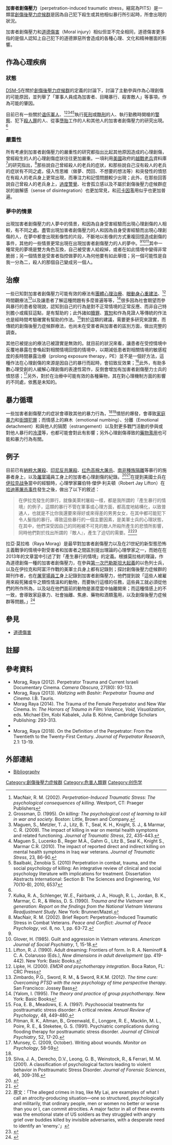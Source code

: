 {{Multiple issues|
{{Citecheck|time=2020-09-14T15:30:20+00:00}}
{{Original research|time=2020-09-14T15:30:20+00:00}}
}}
'''加害者創傷壓力'''（perpetration-induced traumatic stress，縮寫為PITS）是一類當[[創傷後壓力症候群|創傷後壓力症候群]]是因為自己犯下殺生或其他相似暴行所引起時，所會出現的狀況。

加害者創傷壓力和[[道德傷害|道德傷害]]（Moral injury）相似但並不完全相同，道德傷害更多指的是個人認知上自己犯下的道德罪惡所會造成的各種心理、文化和精神層面的影響。

==作為心理疾病==
===狀態===
[[DSM-5|DSM-5]]在關於[[創傷後壓力症候群|創傷後壓力症候群]]的定義的討論下，討論了主動參與作為心理創傷的可能原因，並列舉了「軍事人員成為加害者、目睹暴行、殺害敵人」等事項，作為可能的肇因。

目前已有一些關於[[退伍軍人|退伍軍人]]、<ref name=name1>MacNair, R. M. (2002). ''Perpetration-Induced Traumatic Stress: The psychological consequences of killing''. Westport, CT: Praeger Publishers</ref><ref>Grossman, D. (1995). ''On killing: The psychological cost of learning to kill in war and society''. Boston: Little, Brown and Company.</ref><ref>Maguen, S., Metzler, T. J., Litz, B. T., Seal, K. H., Knight, S. J., & Marmar, C. R. (2009). The impact of killing in war on mental health symptoms and related functioning. ''Journal of Traumatic Stress'', 22, 435-443.</ref><ref>Maguen S., Lucenko B., Reger M.A., Gahm G., Litz B., Seal K., Knight S., Marmar C.R. (2010). The impact of reported direct and indirect killing on mental health symptoms in Iraq war veterans. ''Journal of Traumatic Stress'', 23, 86-90.</ref><ref>Baalbaki, Zenobia S. (2010) Perpetration in combat, trauma, and the social psychology of killing: An integrative review of clinical and social psychology literature with implications for treatment. Dissertation Abstracts International: Section B: The Sciences and Engineering, Vol 70(10-B), 2010, 6537</ref>執行[[死刑|死刑]]或[[酷刑|酷刑]]的人、執行勤務時開槍的[[警察|警察]]、犯下[[殺人罪|殺人罪]]的人、從事[[墮胎|墮胎]]工作的人和其他人的加害者創傷壓力的研究出現。<ref name=name1/>

===嚴重性===
所有考慮到加害者創傷壓力的嚴重性的研究都指出比起其他原因造成的心理創傷，曾經殺生的人的心理創傷症狀往往更加嚴重。一項利用[[美國|美國]]政府的[[越戰|越戰]][[退伍軍人|老兵]]資料庫<ref>Kulka, R. A., Schlenger, W..E., Fairbank, J. A., Hough, R. L., Jordan, B. K., Marmar, C. R., & Weiss, D. S. (1990). ''Trauma and the Vietnam war generation: Report on the findings from the National Vietnam Veterans Readjustment Study''. New York: Brunner/Mazel.</ref>的研究指出，<ref>MacNair, R. M. (2002). Brief Report: Perpetration-Induced Traumatic Stress in Combat Veterans. ''Peace and Conflict: Journal of Peace Psychology'', vol. 8, no. 1, pp. 63-72.</ref>那些說自己曾經殺人的老兵的症狀，和那些說自己沒有殺人的老兵的症狀有不同之處，侵入性思維（做夢、閃回、不想要的想法等）和突發性的憤怒在有殺人的老兵身上更常出現，而專注力和記憶問題較少出現；此外，在那些回答說自己曾殺人的老兵身上，[[過度警覺|過度警覺]]、社會孤立感以及不屬於創傷後壓力症候群症狀的崩解感（sense of disintegration）也更加常見，{{le|酒類濫用|Alcohol abuse}}和[[可卡因|可卡因]]濫用似乎也更加普遍。

===夢中的情景===
出現加害者創傷壓力的人夢中的情景，和因為自身受害經驗而出現心理創傷的人相較，有不同之處。盡管出現加害者創傷壓力的人和因為自身受害經驗而出現心理創傷的人，在夢中都會出現影像性的片段，不斷地以影像的方式重複回憶造成創傷的事件，其他的一些情景更常出現在出現加害者創傷壓力的人的夢中。<ref name=name1/><ref>Glover, H. (1985). Guilt and aggression in Vietnam veterans. ''American Journal of Social Psychiatry'', 1, 15-18.</ref><ref>Lifton, R. J. (1990). Adult dreaming: Frontiers of form. In R. A. Neminoff & C. A. Colarusso (Eds.), ''New dimensions in adult development'' (pp. 419-442). New York: Basic Books.</ref>其中一種常見的夢境是雙方角色互換，自己被受害人給殺掉，或者在如此情境中變得非常脆弱；另一個情景是受害者指控做夢的人為何他要有如此舉措；另一個可能性是自我一分為二，殺人的那個自己變成另一個人。

==治療==
一些已知對加害者創傷壓力可能有效的療法有[[團體心理治療|團體心理治療]]、[[眼動身心重建法|眼動身心重建法]]、<ref>Lipke, H. (2000). ''EMDR and psychotherapy integration''. Boca Raton, FL: CRC Press</ref>時間觀療法<ref>Zimbardo, P.G., Sword, R. M., & Sword, R.K.M. (2012). ''The time cure: Overcoming PTSD with the new psychology of time perspective therapy''. San Francisco: Jossey Bass</ref>以及讓患者了解這種問題有多麼普遍等等，<ref>[Yalom, I. (1995). ''The theory and practice of group psychotherapy''. New York: Basic Books</ref>很多因為社會期望而參與暴行的患者發現說，認知到自己的行為是對不正常情境的正常反應、而非自己特別膽小或瘋狂這點，是有幫助的；此外諸如[[贖罪|贖罪]]、[[寬恕|寬恕]]和作為見證人等傳統的作法也是經時間考驗確實有幫助的作法。<ref>Foa, E. B., Meadows, E. A. (1997). Psychosocial treatments for posttraumatic stress disorder: A critical review. ''Annual Review of Psychology'', 48, 449-480.</ref>對於這類的建議，需要更多研究來證實，而傳統的創傷後壓力症候群療法，也尚未在受害者與加害者的區別方面，做出完整的調查。

其他已被提出的療法已被證實是無效的。就目前的狀況來看，讓患者在受控情境中反覆地暴露在會喚起對相關情境回憶的情境中，以期減低患者對相關情境的敏感程度的長時間暴露治療（prolong exposure therapy，PE）並不是一個好方法，這種作法在心理創傷的來源是因自己的暴行而起時，會招致反效果；<ref>Pitman, R. K., Altman, B., Greenwald, E., Longpre, R. E., Macklin, M. L., Poire, R. E.,  & Steketee, G. S. (1991). Psychiatric complications during flooding therapy for posttraumatic stress disorder. ''Journal of Clinical Psychiatry'', 52, 17-20.</ref>此外，有助多數心理受創的人緩解心理創傷的表達性寫作，反倒會增加有加害者創傷壓力士兵的憤怒感；<ref>Munsey, C. (2009, October). Writing about wounds. ''Monitor on Psychology'', 58-59</ref>另外，對於在治療中可能有效的各種藥物，其在對心理機制方面的影響的不同處，依舊是未知的。

==暴力循環==
一些加害者創傷壓力的症狀會導致其他的暴力行為，<ref name=name1/><ref>Silva, J. A., Derecho, D.V., Leong, G. B., Weinstock, R., & Ferrari, M. M. (2001). A classification of psychological factors leading to violent behavior in Posttraumatic Stress Disorder. ''Journal of Forensic Sciences'', 46, 309-316.</ref>憤怒的爆發，會導致[[家庭暴力|家庭暴力]]和[[街頭犯罪|街頭犯罪]]；而情感上的麻木（emotional numbing）、分離（Emotional detachment）和與他人的隔閡（estrangement）以及對更多戰鬥活動的參與或對他人暴行的[[冷漠|冷漠]]等，也都可能會對此有影響；另外心理創傷導致的[[藥物濫用|藥物濫用]]也可能和暴力行為有關。

==例子==
目前已有[[納粹大屠殺|納粹大屠殺]]、{{sfn|Mohammed|2015|pp=1190-1191}}[[印度尼西亚大屠杀_(1965年－1966年)|印尼反共屠殺]]、{{sfn|Mohammed|2015|p=1193}}[[红色高棉大屠杀|红色高棉大屠杀]]、{{sfn|Mohammed|2015|p=1196-1200}}[[南非種族隔離|南非種族隔離]]{{sfn|Mohammed|2015|p=1207}}等暴行的施暴者身上，以及[[屠宰場|屠宰場]]員工身上的加害者心理創傷的紀錄。<ref>{{cite thesis|type=BSc|last=Dorovskikh|first=Anna|date=2015|title=Killing for a Living: Psychological and Physiological Effects of Alienation of Food Production on Slaughterhouse Workers|publisher=University of Colorado, Boulder|url=https://scholar.colorado.edu/cgi/viewcontent.cgi?referer=http%3A%2F%2Fscholar.colorado.edu%&httpsredir=1&article=2157&context=honr_theses}}{{dead link|date=January 2020}}</ref><ref>{{cite web|url=https://www.bbc.com/news/stories-50986683|work=[[BBC_News|BBC News]]|title=Confessions of a slaughterhouse worker|date=January 6, 2020|accessdate=January 13, 2020|archive-date=2020-07-02|archive-url=https://web.archive.org/web/20200702194821/https://www.bbc.com/news/stories-50986683|dead-url=no}}</ref>在提到美國士兵在[[伊拉克战争|伊拉克战争]]當中的經驗時，心理學家羅伯特·傑伊·利夫頓（Robert Jay Lifton）在[[哈迪塞屠杀事件|哈迪塞屠杀事件]]發生之後，做出了以下的敘述：
<blockquote>在伊拉克發生的罪行，就像美萊村屠殺一樣，都是我所謂的『產生暴行的情境』的例子，這類的暴行不管在軍事或心理方面，都高度地結構化，以致普通人，也就是不比你我還要來得好或來得差的男男女女，在其中都可能犯下令人髮指的暴行。導致這些暴行的一個主要因素，是美軍士兵的心理狀態，在其中，他們深受因自己的同袍被不可見的敵人所殺所產生的悲憤所影響，同時他們對於找出所謂的『敵人』，產生了迫切的需要。<ref>原文：「The alleged crimes in Iraq, like My Lai, are examples of what I call an atrocity-producing situation—one so structured, psychologically and militarily, that ordinary people, men or women no better or worse than you or I, can commit atrocities. A major factor in all of these events was the emotional state of US soldiers as they struggled with angry grief over buddies killed by invisible adversaries, with a desperate need to identify an 'enemy.'」</ref><ref>{{cite web|url=http://www.editorandpublisher.com/news/haditha-in-an-atrocity-producing-situation-who-is-to-blame|work=Editor & Publisher|title=Haditha: In an ‘Atrocity-Producing Situation’ — Who Is to Blame?|author=Robert Jay Lifton|date=June 14, 2006|accessdate=January 13, 2020|archive-date=2020-01-13|archive-url=https://web.archive.org/web/20200113184226/http://www.editorandpublisher.com/news/haditha-in-an-atrocity-producing-situation-who-is-to-blame/|dead-url=no}}</ref></blockquote>

拉亞·莫拉格（Raya Morag）是最早對加害者創傷壓力以及在21世紀的新型態恐怖主義戰爭的情境中對受害者和加害者之間區別提出理論的心理學家之一，而她在在2013年的文章當中引述了對「產生暴行的情境」的定義。{{sfn|Morag|2013|pp=1-32}}根據莫拉格的理論，作為道德創傷一種的加害者創傷壓力，在參與[[第一次巴勒斯坦大起義|第一次巴勒斯坦大起義]]的以色列士兵，以及在伊拉克和阿富汗作戰的美軍士兵身上都有記錄到；{{sfn|Morag|2013|pp=211-218}}探討創傷後壓力症候群的期刊作者，也在[[屠夫|屠宰場員工]]身上記錄到加害者創傷壓力，他們提到說「這些人被雇用來殺死豬或牛之類性情溫和的動物，而要執行這樣的任務，這些員工就必須從他們的所作所為，以及站在他們面前的動物是甚麼當中抽離開來；而這種情感上的不一致，會導致家庭暴力、社會抽離、焦慮、藥物和酒類濫用，以及創傷後壓力症候群等問題。」<ref>{{cite web|url=http://www.ptsdjournal.com/posts/the-psychological-damage-of-slaughterhouse-work/|title=The Psychological Damage of Slaughterhouse Work|website=PTSDJournal|access-date=23 May 2019|archive-date=2019-05-25|archive-url=https://web.archive.org/web/20190525212659/http://www.ptsdjournal.com/posts/the-psychological-damage-of-slaughterhouse-work/|dead-url=no}}</ref>

==參見==
*[[道德傷害|道德傷害]]

==註腳==
<!--- See [[Wikipedia:Footnotes|Wikipedia:Footnotes]] on how to create references using<ref></ref> tags which will then appear here automatically -->
{{Reflist}}

==參考資料==
* Morag, Raya (2012). Perpetrator Trauma and Current Israeli Documentary Cinema. ''Camera Obscura'', 27(80): 93-133.
* Morag, Raya (2013). ''Waltzing with Bashir: Perpetrator Trauma and Cinema''. I.B. Tauris.
* Morag Raya (2014). The Trauma of the Female Perpetrator and New War Cinema. In: ''The Horrors of Trauma in Film: Violence, Void, Visualization'', eds. Michael Elm, Kobi Kabalek, Julia B. Köhne, Cambridge Scholars Publishing: 293-313.
*{{cite journal |last1=Saira |first1=Mohammed |title=Of Monsters and Men: Perpetrator Trauma and Mass Atrocity |journal=Columbia Law Review |volume=115 |pages=1157–1216 |url=https://scholarship.law.berkeley.edu/cgi/viewcontent.cgi?article=3505&context=facpubs |year=2015 |ref=harv |access-date=2018-07-08 |archive-url=https://web.archive.org/web/20180708104707/https://scholarship.law.berkeley.edu/cgi/viewcontent.cgi?article=3505&context=facpubs |archive-date=2018-07-08 |url-status=dead |dead-url=no }}
* Morag, Raya (2018). On the Definition of the Perpetrator: From the Twentieth to the Twenty-First Century. ''Journal of Perpetrator Research'', 2.1: 13-19.

==外部連結==
* [http://www.rachelmacnair.com/pits-references Bibliography]{{Wayback|url=http://www.rachelmacnair.com/pits-references |date=20160304053535 }}{{en icon}}

[[Category:創傷後壓力症候群|Category:創傷後壓力症候群]]
[[Category:危害人類罪|Category:危害人類罪]]
[[Category:创伤学|Category:创伤学]]